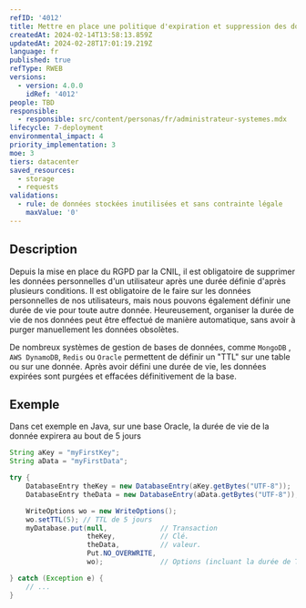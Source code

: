 ```yaml
---
refID: '4012'
title: Mettre en place une politique d'expiration et suppression des données
createdAt: 2024-02-14T13:58:13.859Z
updatedAt: 2024-02-28T17:01:19.219Z
language: fr
published: true
refType: RWEB
versions:
  - version: 4.0.0
    idRef: '4012'
people: TBD
responsible:
  - responsible: src/content/personas/fr/administrateur-systemes.mdx
lifecycle: 7-deployment
environmental_impact: 4
priority_implementation: 3
moe: 3
tiers: datacenter
saved_resources:
  - storage
  - requests
validations:
  - rule: de données stockées inutilisées et sans contrainte légale
    maxValue: '0'
---
```


## Description

Depuis la mise en place du RGPD par la CNIL, il est obligatoire de supprimer les données personnelles d'un utilisateur
après une durée définie d'après plusieurs conditions. Il est obligatoire de le faire sur les données personnelles de nos
utilisateurs, mais nous pouvons également définir une durée de vie pour toute autre donnée. Heureusement, organiser la
durée de vie de nos données peut être effectué de manière automatique, sans avoir à purger manuellement les données obsolètes.

De nombreux systèmes de gestion de bases de données, comme `MongoDB` , `AWS DynamoDB`, `Redis` ou `Oracle` permettent de
définir un "TTL" sur une table ou sur une donnée.
Après avoir défini une durée de vie, les données expirées sont purgées et effacées définitivement de la base.

## Exemple

Dans cet exemple en Java, sur une base Oracle, la durée de vie de la donnée expirera au bout de 5 jours

```java
String aKey = "myFirstKey";
String aData = "myFirstData";

try {
    DatabaseEntry theKey = new DatabaseEntry(aKey.getBytes("UTF-8"));
    DatabaseEntry theData = new DatabaseEntry(aData.getBytes("UTF-8"));

    WriteOptions wo = new WriteOptions();
    wo.setTTL(5); // TTL de 5 jours
    myDatabase.put(null,             // Transaction 
                   theKey,           // Clé.
                   theData,          // valeur.
                   Put.NO_OVERWRITE, 
                   wo);              // Options (incluant la durée de TTL).

} catch (Exception e) {
    // ...
} 
```
